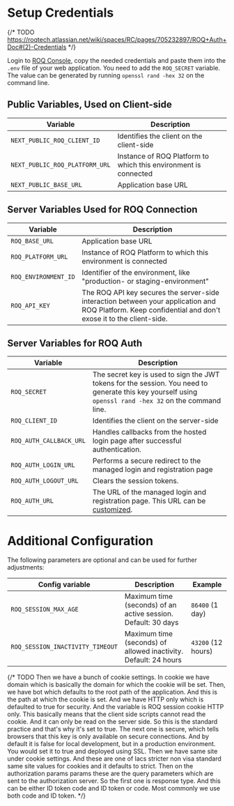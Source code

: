 
# Setup Credentials

{/* TODO https://roqtech.atlassian.net/wiki/spaces/RC/pages/705232897/ROQ+Auth+Doc#(2)-Credentials */}

Login to [ROQ Console](https://console.roq.tech/), copy the needed credentials and paste them into the `.env` file of
your web application. You need to add the `ROQ_SECRET` variable. The value can be generated by
running `openssl rand -hex 32` on the
command line.

## Public Variables, Used on Client-side

| Variable                       | Description                                                     |
|--------------------------------|-----------------------------------------------------------------|
| `NEXT_PUBLIC_ROQ_CLIENT_ID`    | Identifies the client on the client-side                        | 
| `NEXT_PUBLIC_ROQ_PLATFORM_URL` | Instance of ROQ Platform to which this environment is connected |
| `NEXT_PUBLIC_BASE_URL`         | Application base URL                                            |

## Server Variables Used for ROQ Connection

| Variable             | Description                                                                                                                                             |
|----------------------|---------------------------------------------------------------------------------------------------------------------------------------------------------|
| `ROQ_BASE_URL`       | Application base URL                                                                                                                                    |
| `ROQ_PLATFORM_URL`   | Instance of ROQ Platform to which this environment is connected                                                                                         |
| `ROQ_ENVIRONMENT_ID` | Identifier of the environment, like "production- or staging-environment"                                                                                |
| `ROQ_API_KEY`        | The ROQ API key secures the server-side interaction between your application and ROQ Platform. Keep confidential and don't exose it to the client-side. |

## Server Variables for ROQ Auth

| Variable                | Description                                                                                                                                             |
|-------------------------|---------------------------------------------------------------------------------------------------------------------------------------------------------|
| `ROQ_SECRET`            | The secret key is used to sign the JWT tokens for the session. You need to generate this key yourself using `openssl rand -hex 32` on the command line. |
| `ROQ_CLIENT_ID`         | Identifies the client on the server-side                                                                                                                |
| `ROQ_AUTH_CALLBACK_URL` | Handles callbacks from the hosted login page after successful authentication.                                                                           |
| `ROQ_AUTH_LOGIN_URL`    | Performs a secure redirect to the managed login and registration page                                                                                   |                                                                                                                                      
| `ROQ_AUTH_LOGOUT_URL`   | Clears the session tokens.                                                                                                                              |
| `ROQ_AUTH_URL`          | The URL of the managed login and registration page. This URL can be [customized](/authentication/advanced-topics/custom-domain).                        |

# Additional Configuration

The following parameters are optional and can be used for further adjustments:

| Config variable                  | Description                                                     | Example            |
|----------------------------------|-----------------------------------------------------------------|--------------------|
| `ROQ_SESSION_MAX_AGE`            | Maximum time (seconds) of an active session. Default: 30 days   | `86400` (1 day)    |
| `ROQ_SESSION_INACTIVITY_TIMEOUT` | Maximum time (seconds) of allowed inactivity. Default: 24 hours | `43200` (12 hours) |

{/* TODO Then we have a bunch of cookie settings. In cookie we have domain which is basically the domain for
which the cookie will be set. Then, we have bot which defaults to the root path of the application. And this is the path
at which the cookie is set. And we have HTTP only which is defaulted to true for security. And the variable is ROQ
session cookie HTTP only. This basically means that the client side scripts cannot read the cookie. And it can only be
read on the server side. So this is the standard practice and that's why it's set to true. The next one is secure, which
tells browsers that this key is only available on secure connections. And by default it is false for local development,
but in a production environment. You would set it to true and deployed using SSL. Then we have same site under cookie
settings. And these are one of lacs stricter non visa standard same site values for cookies and it defaults to strict.
Then on the authorization params params these are the query parameters which are sent to the authorization server. So
the first one is response type. And this can be either ID token code and ID token or code. Most commonly we use both
code and ID token. */}